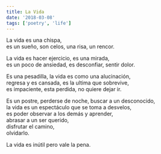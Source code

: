 ```yaml
---
title: La Vida
date: '2018-03-08'
tags: ['poetry', 'life']
---
```


<div className="italic">
La vida es una chispa,<br/>
es un sueño, son celos, una risa, un rencor.<br/>

La vida es hacer ejercicio, es una mirada,<br/>
es un poco de ansiedad, es desconfiar, sentir dolor.<br/>

Es una pesadilla, la vida es como una alucinación,<br/>
regresa y es cansada, es la ultima que sobrevive,<br/>
es impaciente, esta perdida, no quiere dejar ir.<br/>

Es un postre, perderse de noche, buscar a un desconocido,<br/>
la vida es un espectáculo que se toma a desvelos,<br/>
es poder observar a los demás y aprender,<br/>
abrasar a un ser querido,<br/>
disfrutar el camino,<br/>
olvidarlo.<br/>

La vida es inútil pero vale la pena.<br/>
</div>


